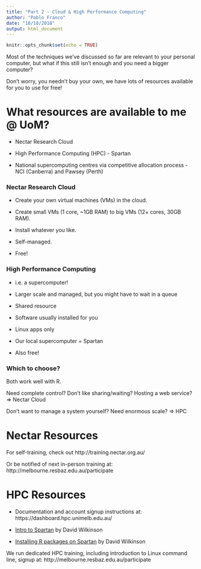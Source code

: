 ```yaml
---
title: "Part 2 - Cloud & High Performance Computing"
author: "Pablo Franco"
date: "10/10/2018"
output: html_document
---
```


```r
knitr::opts_chunk$set(echo = TRUE)
```

Most of the techniques we've discussed so far are relevant to your personal computer, but what if this still isn't enough and you need a bigger computer?

Don't worry, you needn't buy your own, we have lots of resources available for you to use for free!

# What resources are available to me @ UoM?

* Nectar Research Cloud

* High Performance Computing (HPC) - Spartan

* National supercomputing centres via competitive allocation process - NCI (Canberra) and Pawsey (Perth)

### Nectar Research Cloud

* Create your own virtual machines (VMs) in the cloud.

* Create small VMs (1 core, ~1GB RAM) to big VMs (12+ cores, 30GB RAM).

* Install whatever you like.

* Self-managed.

* Free!

### High Performance Computing

* i.e. a supercomputer!

* Larger scale and managed, but you might have to wait in a queue

* Shared resource

* Software usually installed for you

* Linux apps only

* Our local supercomputer = Spartan

* Also free!

### Which to choose?
Both work well with R.

Need complete control? Don't like sharing/waiting? Hosting a web service? => Nectar Cloud

Don't want to manage a system yourself? Need enormous scale? => HPC

# Nectar Resources
For self-training, check out http://training.nectar.org.au/

Or be notified of next in-person training at: http://melbourne.resbaz.edu.au/participate

# HPC Resources

* Documentation and account signup instructions at: https://dashboard.hpc.unimelb.edu.au/

* [Intro to Spartan](https://doi90.github.io/lodestar/introduction-to-spartan.html) by David Wilkinson

* [Installing R packages on Spartan](https://doi90.github.io/lodestar/installing-r-packages-on-spartan.html) by David Wilkinson

We run dedicated HPC training, including introduction to Linux command line, signup at: http://melbourne.resbaz.edu.au/participate
